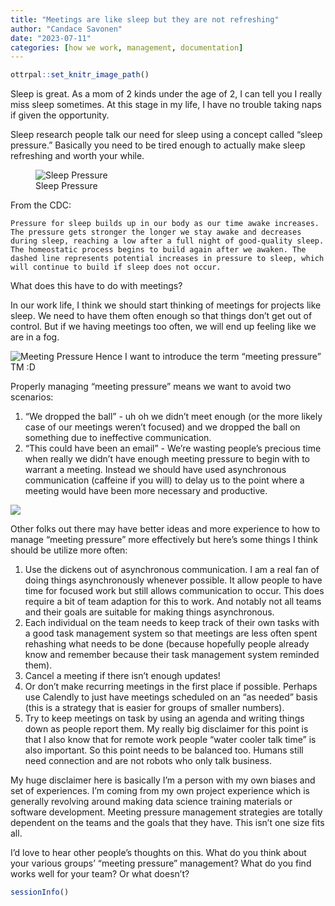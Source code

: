 ```yaml
---
title: "Meetings are like sleep but they are not refreshing"
author: "Candace Savonen"
date: "2023-07-11"
categories: [how we work, management, documentation]
---
```


```r
ottrpal::set_knitr_image_path()
```

Sleep is great. As a mom of 2 kinds under the age of 2, I can tell you I really miss sleep sometimes. At this stage in my life, I have no trouble taking naps if given the opportunity. 

Sleep research people talk our need for sleep using a concept called "sleep pressure." Basically you need to be tired enough to actually make sleep refreshing and worth your while. 

![Sleep Pressure](resources/images/sleep-pressure.jpg)

From the CDC: 

`
Pressure for sleep builds up in our body as our time awake increases. The pressure gets stronger the longer we stay awake and decreases during sleep, reaching a low after a full night of good-quality sleep. The homeostatic process begins to build again after we awaken. The dashed line represents potential increases in pressure to sleep, which will continue to build if sleep does not occur.
`

What does this have to do with meetings? 

In our work life, I think we should start thinking of meetings for projects like sleep. We need to have them often enough so that things don't get out of control. But if we having meetings too often, we will end up feeling like we are in a fog. 

![Meeting Pressure](resources/images/meeting-pressure.png)
Hence I want to introduce the term "meeting pressure" TM :D

Properly managing "meeting pressure" means we want to avoid two scenarios: 

1. "We dropped the ball" - uh oh we didn't meet enough (or the more likely case of our meetings weren't focused) and we dropped the ball on something due to ineffective communication. 
2. "This could have been an email" - We're wasting people's precious time when really we didn't have enough meeting pressure to begin with to warrant a meeting. Instead we should have used asynchronous communication (caffeine if you will) to delay us to the point where a meeting would have been more necessary and productive. 

![](resources/images/meeting-pressure-2.png)


Other folks out there may have better ideas and more experience to how to manage "meeting pressure" more effectively but here's some things I think should be utilize more often: 

1. Use the dickens out of asynchronous communication. I am a real fan of doing things asynchronously whenever possible. It allow people to have time for focused work but still allows communication to occur. This does require a bit of team adaption for this to work. And notably not all teams and their goals are suitable for making things asynchronous. 
2. Each individual on the team needs to keep track of their own tasks with a good task management system so that meetings are less often spent rehashing what needs to be done (because hopefully people already know and remember because their task management system reminded them). 
3. Cancel a meeting if there isn't enough updates! 
4. Or don't make recurring meetings in the first place if possible. Perhaps use Calendly to just have meetings scheduled on an "as needed" basis (this is a strategy that is easier for groups of smaller numbers).
5. Try to keep meetings on task by using an agenda and writing things down as people report them. My really big disclaimer for this point is that I also know that for remote work people "water cooler talk time" is also important. So this point needs to be balanced too. Humans still need connection and are not robots who only talk business. 

My huge disclaimer here is basically I'm a person with my own biases and set of experiences. I'm coming from my own project experience which is generally revolving around making data science training materials or software development. Meeting pressure management strategies are totally dependent on the teams and the goals that they have. This isn't one size fits all. 

I'd love to hear other people's thoughts on this. What do you think about your various groups' "meeting pressure" management? What do you find works well for your team? Or what doesn't? 

<script src="https://utteranc.es/client.js"
        repo="cansavvy/cansavvy_blog"
        issue-term="title"
        label="Commenter on blog post"
        theme="boxy-light"
        crossorigin="anonymous"
        async>
</script>

```r
sessionInfo()
```

<!-- Google tag (gtag.js) -->
<script async src="https://www.googletagmanager.com/gtag/js?id=G-WH33677NQV"></script>
<script>
  window.dataLayer = window.dataLayer || [];
  function gtag(){dataLayer.push(arguments);}
  gtag('js', new Date());

  gtag('config', 'G-WH33677NQV');
</script>
